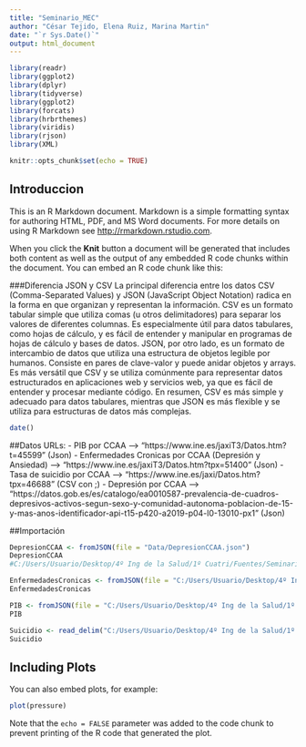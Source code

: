 ```yaml
---
title: "Seminario_MEC"
author: "César Tejido, Elena Ruiz, Marina Martin"
date: "`r Sys.Date()`"
output: html_document
---
```


```r
library(readr)
library(ggplot2)
library(dplyr)
library(tidyverse)
library(ggplot2)
library(forcats)
library(hrbrthemes)
library(viridis)
library(rjson)
library(XML)
```


```r
knitr::opts_chunk$set(echo = TRUE)
```

## Introduccion

This is an R Markdown document. Markdown is a simple formatting syntax for authoring HTML, PDF, and MS Word documents. For more details on using R Markdown see <http://rmarkdown.rstudio.com>.

When you click the **Knit** button a document will be generated that includes both content as well as the output of any embedded R code chunks within the document. You can embed an R code chunk like this:


###Diferencia JSON y CSV
La principal diferencia entre los datos CSV (Comma-Separated Values) y JSON (JavaScript Object Notation) radica en la forma en que organizan y representan la información.
CSV es un formato tabular simple que utiliza comas (u otros delimitadores) para separar los valores de diferentes columnas. Es especialmente útil para datos tabulares, como hojas de cálculo, y es fácil de entender y manipular en programas de hojas de cálculo y bases de datos.
JSON, por otro lado, es un formato de intercambio de datos que utiliza una estructura de objetos legible por humanos. Consiste en pares de clave-valor y puede anidar objetos y arrays. Es más versátil que CSV y se utiliza comúnmente para representar datos estructurados en aplicaciones web y servicios web, ya que es fácil de entender y procesar mediante código.
En resumen, CSV es más simple y adecuado para datos tabulares, mientras que JSON es más flexible y se utiliza para estructuras de datos más complejas.


 
 
```r
date()
```

##Datos
URLs:
- PIB por CCAA --> "https://www.ine.es/jaxiT3/Datos.htm?t=45599" (Json)
- Enfermedades Cronicas por CCAA (Depresión y Ansiedad) --> "https://www.ine.es/jaxiT3/Datos.htm?tpx=51400" (Json)
- Tasa de suicidio por CCAA --> "https://www.ine.es/jaxi/Datos.htm?tpx=46688" (CSV con ;)
- Depresión por CCAA --> "https://datos.gob.es/es/catalogo/ea0010587-prevalencia-de-cuadros-depresivos-activos-segun-sexo-y-comunidad-autonoma-poblacion-de-15-y-mas-anos-identificador-api-t15-p420-a2019-p04-l0-13010-px1" (Json)


##Importación

```r
DepresionCCAA <- fromJSON(file = "Data/DepresionCCAA.json")
DepresionCCAA
#C:/Users/Usuario/Desktop/4º Ing de la Salud/1º Cuatri/Fuentes/Seminario_MEC/Data/DepresionCCAA.json
```
```r
EnfermedadesCronicas <- fromJSON(file = "C:/Users/Usuario/Desktop/4º Ing de la Salud/1º Cuatri/Fuentes/Seminario_MEC/Data/EnfermedadesCronicas.json")
EnfermedadesCronicas
```


```r
PIB <- fromJSON(file = "C:/Users/Usuario/Desktop/4º Ing de la Salud/1º Cuatri/Fuentes/Seminario_MEC/Data/PIB.json")
PIB
```

```r
Suicidio <- read_delim("C:/Users/Usuario/Desktop/4º Ing de la Salud/1º Cuatri/Fuentes/Seminario_MEC/Data/Suicidio.csv", delim = ";", show_col_types = FALSE)
Suicidio

```
























## Including Plots

You can also embed plots, for example:

```r
plot(pressure)
```

Note that the `echo = FALSE` parameter was added to the code chunk to prevent printing of the R code that generated the plot.
